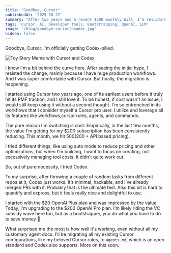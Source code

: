 ```yaml
---
title: "Goodbye, Cursor"
publishedAt: '2025-10-22'
summary: "After two years and a recent $500 monthly bill, I'm reluctantly saying goodbye to Cursor. It's not because I want to, but because I have to."
tags: 'Cursor, AI, Developer Tools, Bootstrapping, OpenAI, LLM'
image: '/blog/goodbye-cursor/header.jpg'
hidden: false
---
```


Goodbye, Cursor. I'm officially getting Codex-pilled.

![Toy Story Meme with Cursor and Codex](/blog/goodbye-cursor/header.jpg)

I know I'm a bit behind the curve here. After seeing the initial hype, I resisted the change, mainly because I have huge production workflows. And I was super comfortable with Cursor. But finally, the migration is happening.

I started using Cursor two years ago, one of its earliest users before it truly hit its PMF traction, and I still love it. To be honest, if cost wasn't an issue, I would still keep using it without a second thought. I'm so entrenched in its workflows that I consider myself a Cursor pro user. I utilize and leverage all its features like workflows,cursor rules, agents, and commands.

The pure reason I'm switching is cost. Empirically, in the last few months, the value I'm getting for my $200 subscription has been consistently reducing. This month, we hit $500 ($200 + API based pricing).

I tried different things, like using auto mode to reduce pricing and other optimizations, but when I'm building, I want to focus on creating, not excessively managing tool costs. It didn't quite work out.

So, out of pure necessity, I tried Codex.

To my surprise, after throwing a couple of random tasks from different repos at it, Codex just works. It’s minimal, hackable, and I’ve already merged PRs with it. Probably that is the ultimate test. Also this bit is hard to quantify and express, but it feels really nice and delightful to use.

I started with the $20 OpenAI Plus plan and was impressed by the value. Today, I'm upgrading to the $200 OpenAI Pro plan. I’m likely riding the VC subsidy wave here too, but as a bootstrapper, you do what you have to do to save money 🤷

What surprised me the most is how well it's working, even without all my customary agent docs. I'll be migrating all my existing Cursor configurations, like my beloved Cursor rules, to `agents.md`, which is an open standard and Codex also supports. More on this soon.
